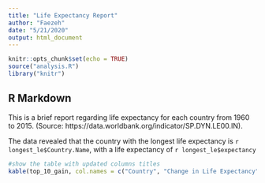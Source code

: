 ```yaml
---
title: "Life Expectancy Report"
author: "Faezeh"
date: "5/21/2020"
output: html_document
---
```


```r
knitr::opts_chunk$set(echo = TRUE)
source("analysis.R")
library("knitr")
```

## R Markdown

This is a brief report regarding life expectancy for each country from 1960 to 2015. (Source: https://data.worldbank.org/indicator/SP.DYN.LE00.IN). 

The data revealed that the country with the longest life expectancy is
`r longest_le$Country.Name`, with a life expectancy of `r longest_le$expectancy`

```r
#show the table with updated columns titles
kable(top_10_gain, col.names = c("Country", "Change in Life Expectancy"))
```